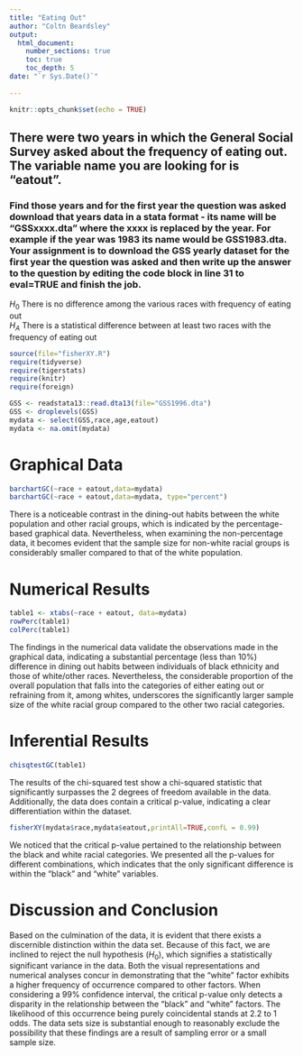 ```yaml
---
title: "Eating Out"
author: "Coltn Beardsley"
output: 
  html_document:
    number_sections: true
    toc: true
    toc_depth: 5
date: "`r Sys.Date()`"    
    
---
```


```r
knitr::opts_chunk$set(echo = TRUE)
```

## There were two years in which the General Social Survey asked about the frequency of eating out. The variable name you are looking for is "eatout".
### Find those years and for the first year the question was asked download that years data in a stata format - its name will be "GSSxxxx.dta" where the xxxx is replaced by the year.  For example if the year was 1983 its name would be GSS1983.dta. Your assignment is to download the GSS yearly dataset for the first year the question was asked and then  write up the answer to the question by editing the  code block in line 31 to eval=TRUE and finish the job. 

$H_0$ There is no difference among the various races with frequency of eating out  
$H_A$ There is a statistical difference between at least two races with the frequency of eating out  


```r
source(file="fisherXY.R")
require(tidyverse)
require(tigerstats)
require(knitr)
require(foreign)
```

```r
GSS <- readstata13::read.dta13(file="GSS1996.dta")
GSS <- droplevels(GSS)
mydata <- select(GSS,race,age,eatout)
mydata <- na.omit(mydata)
```

# Graphical Data

```r
barchartGC(~race + eatout,data=mydata)
barchartGC(~race + eatout,data=mydata, type="percent")
```

There is a noticeable contrast in the dining-out habits between the white population and other racial groups, which is indicated by the percentage-based graphical data. Nevertheless, when examining the non-percentage data, it becomes evident that the sample size for non-white racial groups is considerably smaller compared to that of the white population.

# Numerical Results   

```r
table1 <- xtabs(~race + eatout, data=mydata)
rowPerc(table1)
colPerc(table1)
``` 

The findings in the numerical data validate the observations made in the graphical data, indicating a substantial percentage (less than 10%) difference in dining out habits between individuals of black ethnicity and those of white/other races. Nevertheless, the considerable proportion of the overall population that falls into the categories of either eating out or refraining from it, among whites, underscores the significantly larger sample size of the white racial group compared to the other two racial categories.   


# Inferential Results   

```r
chisqtestGC(table1)
```   

The results of the chi-squared test show a chi-squared statistic that significantly surpasses the 2 degrees of freedom available in the data. Additionally, the data does contain a critical p-value, indicating a clear differentiation within the dataset.

```r
fisherXY(mydata$race,mydata$eatout,printAll=TRUE,confL = 0.99)
```   

We noticed that the critical p-value pertained to the relationship between the black and white racial categories. We presented all the p-values for different combinations, which indicates that the only significant difference is within the "black" and "white" variables.


# Discussion and Conclusion

Based on the culmination of the data, it is evident that there exists a discernible distinction within the data set. Because of this fact, we are inclined to reject the null hypothesis ($H_0$), which signifies a statistically significant variance in the data. Both the visual representations and numerical analyses concur in demonstrating that the "white" factor exhibits a higher frequency of occurrence compared to other factors. When considering a 99% confidence interval, the critical p-value only detects a disparity in the relationship between the "black" and "white" factors. The likelihood of this occurrence being purely coincidental stands at 2.2 to 1 odds. The data sets size is substantial enough to reasonably exclude the possibility that these findings are a result of sampling error or a small sample size.
